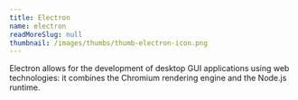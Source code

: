```yaml
---
title: Electron
name: electron
readMoreSlug: null
thumbnail: /images/thumbs/thumb-electron-icon.png
---
```


Electron allows for the development of desktop GUI applications using web technologies: it combines the Chromium rendering engine and the Node.js runtime.
